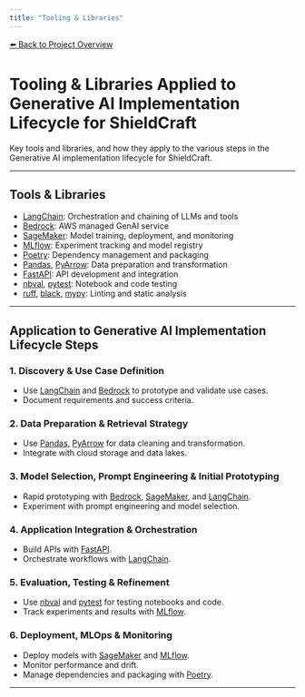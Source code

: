 ```yaml
---
title: "Tooling & Libraries"
---
```


[⬅️ Back to Project Overview](/)

# Tooling & Libraries Applied to Generative AI Implementation Lifecycle for ShieldCraft

Key tools and libraries, and how they apply to the various steps in the Generative AI implementation lifecycle for ShieldCraft.

---

## Tools & Libraries
- [LangChain](https://langchain.com/): Orchestration and chaining of LLMs and tools
- [Bedrock](https://docs.aws.amazon.com/bedrock/latest/userguide/what-is-bedrock.html): AWS managed GenAI service
- [SageMaker](https://aws.amazon.com/sagemaker/): Model training, deployment, and monitoring
- [MLflow](https://mlflow.org/): Experiment tracking and model registry
- [Poetry](https://python-poetry.org/): Dependency management and packaging
- [Pandas](https://pandas.pydata.org/), [PyArrow](https://arrow.apache.org/): Data preparation and transformation
- [FastAPI](https://fastapi.tiangolo.com/): API development and integration
- [nbval](https://nbval.readthedocs.io/en/latest/), [pytest](https://docs.pytest.org/en/latest/): Notebook and code testing
- [ruff](https://docs.astral.sh/ruff/), [black](https://black.readthedocs.io/en/stable/), [mypy](https://mypy.readthedocs.io/en/stable/): Linting and static analysis

---

## Application to Generative AI Implementation Lifecycle Steps

### 1. Discovery & Use Case Definition
- Use [LangChain](https://langchain.com/) and [Bedrock](https://docs.aws.amazon.com/bedrock/latest/userguide/what-is-bedrock.html) to prototype and validate use cases.
- Document requirements and success criteria.

### 2. Data Preparation & Retrieval Strategy
- Use [Pandas](https://pandas.pydata.org/), [PyArrow](https://arrow.apache.org/) for data cleaning and transformation.
- Integrate with cloud storage and data lakes.

### 3. Model Selection, Prompt Engineering & Initial Prototyping
- Rapid prototyping with [Bedrock](https://docs.aws.amazon.com/bedrock/latest/userguide/what-is-bedrock.html), [SageMaker](https://aws.amazon.com/sagemaker/), and [LangChain](https://langchain.com/).
- Experiment with prompt engineering and model selection.

### 4. Application Integration & Orchestration
- Build APIs with [FastAPI](https://fastapi.tiangolo.com/).
- Orchestrate workflows with [LangChain](https://langchain.com/).

### 5. Evaluation, Testing & Refinement
- Use [nbval](https://nbval.readthedocs.io/en/latest/) and [pytest](https://docs.pytest.org/en/latest/) for testing notebooks and code.
- Track experiments and results with [MLflow](https://mlflow.org/).

### 6. Deployment, MLOps & Monitoring
- Deploy models with [SageMaker](https://aws.amazon.com/sagemaker/) and [MLflow](https://mlflow.org/).
- Monitor performance and drift.
- Manage dependencies and packaging with [Poetry](https://python-poetry.org/).

---

